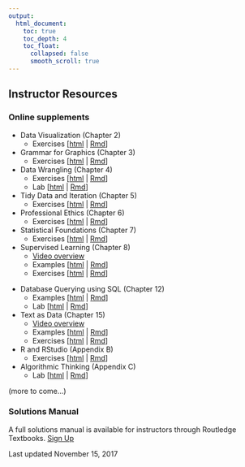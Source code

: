 ```yaml
---
output:
  html_document:
    toc: true
    toc_depth: 4
    toc_float:
      collapsed: false
      smooth_scroll: true
---
```


## Instructor Resources

### Online supplements

- Data Visualization (Chapter 2)
    - Exercises [[html](instructor/datavizI-ex.html)  | [Rmd](https://rawgit.com/mdsr-book/mdsr-book.github.io/master/instructor/datavizI-ex.Rmd)]

- Grammar for Graphics (Chapter 3)
    - Exercises [[html](instructor/datavizII-ex.html)  | [Rmd](https://rawgit.com/mdsr-book/mdsr-book.github.io/master/instructor/datavizII-ex.Rmd)]

- Data Wrangling (Chapter 4)
    - Exercises [[html](instructor/dataI-ex.html)  | [Rmd](https://rawgit.com/mdsr-book/mdsr-book.github.io/master/instructor/dataI-ex.Rmd)]
    - Lab [[html](instructor/lab-group_by.html) | [Rmd](https://rawgit.com/mdsr-book/mdsr-book.github.io/master/instructor/lab-group_by.Rmd)]

- Tidy Data and Iteration (Chapter 5)
    - Exercises [[html](instructor/dataII-ex.html)  | [Rmd](https://rawgit.com/mdsr-book/mdsr-book.github.io/master/instructor/dataII-ex.Rmd)]

- Professional Ethics (Chapter 6)
    - Exercises [[html](instructor/ethics-ex.html)  | [Rmd](https://rawgit.com/mdsr-book/mdsr-book.github.io/master/instructor/ethics-ex.Rmd)]

- Statistical Foundations (Chapter 7)
    - Exercises [[html](instructor/foundations-ex.html)  | [Rmd](https://rawgit.com/mdsr-book/mdsr-book.github.io/master/instructor/foundations-ex.Rmd)]


- Supervised Learning (Chapter 8)
    - [Video overview](https://youtu.be/Nlezx2gS8hw)
    - Examples [[html](instructor/learningI.html)  | [Rmd](https://rawgit.com/mdsr-book/mdsr-book.github.io/master/instructor/learningI.Rmd)]
    - Exercises [[html](instructor/learningI-ex.html) |  [Rmd](https://rawgit.com/mdsr-book/mdsr-book.github.io/master/instructor/learningI-ex.Rmd)]

<!--

- Unsupervised Learning (Chapter 9)
    - Exercises [[html](instructor/learningII-ex.html)  | [Rmd](https://rawgit.com/mdsr-book/mdsr-book.github.io/master/instructor/learningII-ex.Rmd)]

- Simulation (Chapter 10)
    - Exercises [[html](instructor/simulation-ex.html)  | [Rmd](https://rawgit.com/mdsr-book/mdsr-book.github.io/master/instructor/simulation-ex.Rmd)]

-->

- Database Querying using SQL (Chapter 12)
    - Examples [[html](instructor/sql.html)  | [Rmd](https://rawgit.com/mdsr-book/mdsr-book.github.io/master/instructor/sql.Rmd)]
    - Lab [[html](instructor/lab-sql.html) | [Rmd](https://rawgit.com/mdsr-book/mdsr-book.github.io/master/instructor/lab-sql.Rmd)]

- Text as Data (Chapter 15)
    - [Video overview](https://youtu.be/sp25j9WaqwA)
    - Examples [[html](instructor/text.html) | [Rmd](https://rawgit.com/mdsr-book/mdsr-book.github.io/master/instructor/text.Rmd)]
    - Exercises [[html](instructor/text-ex.html) | [Rmd](https://rawgit.com/mdsr-book/mdsr-book.github.io/master/instructor/text-ex.Rmd)]

- R and RStudio (Appendix B)
    - Exercises [[html](instructor/appR-ex.html) | [Rmd](https://rawgit.com/mdsr-book/mdsr-book.github.io/master/instructor/appR-ex.Rmd)]

- Algorithmic Thinking (Appendix C)
    - Lab [[html](instructor/lab-functions.html) | [Rmd](https://rawgit.com/mdsr-book/mdsr-book.github.io/master/instructor/lab-functions.Rmd)]


(more to come...)

### Solutions Manual

A full solutions manual is available for instructors through Routledge Textbooks. [Sign Up](http://routledgetextbooks.com/textbooks/instructor_downloads/)

Last updated November 15, 2017
